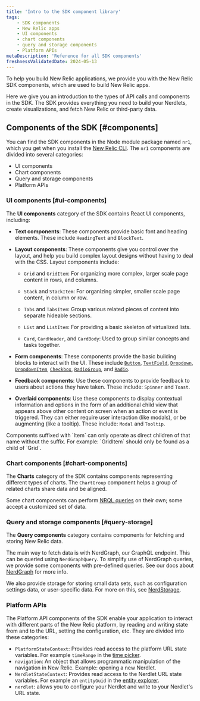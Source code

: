 ```yaml
---
title: 'Intro to the SDK component library'
tags:
    - SDK components
    - New Relic apps
    - UI components
    - chart components
    - query and storage components
    - Platform APIs
metaDescription: 'Reference for all SDK components'
freshnessValidatedDate: 2024-05-13
---
```


To help you build New Relic applications, we provide you with the New Relic SDK components, which are used to build New Relic apps.

Here we give you an introduction to the types of API calls and components in the SDK. The SDK provides everything you need to build your Nerdlets, create visualizations, and fetch New Relic or third-party data.

## Components of the SDK [#components]

You can find the SDK components in the Node module package named `nr1`, which you get when you install the [New Relic CLI](/docs/new-relic-solutions/tutorials/new-relic-cli/#install-the-new-relic-cli). The `nr1` components are divided into several categories:

* UI components
* Chart components
* Query and storage components
* Platform APIs

### UI components [#ui-components]

The **UI components** category of the SDK contains React UI components, including:

* **Text components**: These components provide basic font and heading elements. These include `HeadingText` and `BlockText`.

* **Layout components**: These components give you control over the layout, and help you build complex layout designs without having to deal with the CSS. Layout components include:

  * `Grid` and `GridItem`: For organizing more complex, larger scale page content in rows, and columns.

  * `Stack` and `StackItem`: For organizing simpler, smaller scale page content, in column or row.

  * `Tabs` and `TabsItem`: Group various related pieces of content into separate hideable sections.

  * `List` and `ListItem`: For providing a basic skeleton of virtualized lists.

  * `Card`, `CardHeader`, and `CardBody`: Used to group similar concepts and tasks together.

* **Form components**: These components provide the basic building blocks to interact with the UI. These include [`Button`](/docs/new-relic-solutions/build-nr-ui/sdk-component/controls/button), [`TextField`](/docs/new-relic-solutions/build-nr-ui/sdk-component/controls/textfield), [`Dropdown`](/docs/new-relic-solutions/build-nr-ui/sdk-component/controls/dropdown), [`DropdownItem`](/docs/new-relic-solutions/build-nr-ui/sdk-component/controls/dropdownitem), [`Checkbox`](/docs/new-relic-solutions/build-nr-ui/sdk-component/controls/checkbox), [`RadioGroup`](/docs/new-relic-solutions/build-nr-ui/sdk-component/controls/radiogroup), and [`Radio`](/docs/new-relic-solutions/build-nr-ui/sdk-component/controls/radio).

* **Feedback components**: Use these components to provide feedback to users about actions they have taken. These include: `Spinner` and `Toast`.

* **Overlaid components**: Use these components to display contextual information and options in the form of an additional child view that appears above other content on screen when an action or event is triggered. They can either require user interaction (like modals), or be augmenting (like a tooltip). These include: `Modal` and `Tooltip`.

<Callout variant="important">
  Components suffixed with `Item` can only operate as direct children of that name without the suffix. For example: `GridItem` should only be found as a child of `Grid`.
</Callout>

### Chart components [#chart-components]

The **Charts** category of the SDK contains components representing different types of charts. The `ChartGroup` component helps a group of related charts share data and be aligned.

Some chart components can perform [NRQL queries](/docs/nrql/get-started/introduction-nrql-new-relics-query-language/) on their own; some accept a customized set of data.

### Query and storage components [#query-storage]

The **Query components** category contains components for fetching and storing New Relic data.

The main way to fetch data is with NerdGraph, our GraphQL endpoint. This can be queried using `NerdGraphQuery`. To simplify use of NerdGraph queries, we provide some components with pre-defined queries. See our docs about [NerdGraph](/docs/apis/nerdgraph/get-started/introduction-new-relic-nerdgraph) for more info.

We also provide storage for storing small data sets, such as configuration settings data, or user-specific data. For more on this, see [NerdStorage](/docs/new-relic-solutions/build-nr-ui/nerdstorage).

### Platform APIs

The Platform API components of the SDK enable your application to interact with different parts of the New Relic platform, by reading and writing state from and to the URL, setting the configuration, etc. They are divided into these categories:

* `PlatformStateContext`: Provides read access to the platform URL state variables. For example `timeRange` in the [time picker](/docs/query-your-data/explore-query-data/dashboards/manage-your-dashboard/#dash-time-picker).
* `navigation`: An object that allows programmatic manipulation of the navigation in New Relic. Example: opening a new Nerdlet.
* `NerdletStateContext`: Provides read access to the Nerdlet URL state variables. For example an `entityGuid` in the [entity explorer](/docs/new-relic-solutions/new-relic-one/core-concepts/new-relic-explorer-view-performance-across-apps-services-hosts/).
* `nerdlet`: allows you to configure your Nerdlet and write to your Nerdlet's URL state.

